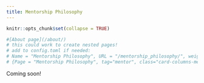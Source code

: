 ```yaml
---
title: Mentorship Philosophy
---
```


```r
knitr::opts_chunk$set(collapse = TRUE)

#[About page](/about/) 
# this could work to create nested pages!
# add to config.toml if needed:
# Name = "Mentorship Philosophy", URL = "/mentorship_philosophy/", weight = 2, tag = "mentor"},
# {Page = "Mentorship Philosophy", tag="mentor", class="card-columns-mentor"},
```

Coming soon!
